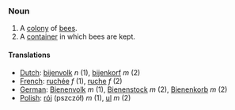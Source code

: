 ===Noun===

# A [[colony]] of [[bee]]s.
# A [[container]] in which bees are kept.

====Translations====
*[[Dutch]]: [[bijenvolk]] ''n'' (1), [[bijenkorf]] ''m'' (2)
*[[French]]: [[ruchée]] ''f'' (1), [[ruche]] ''f'' (2)
*[[German]]: [[Bienenvolk]] ''m'' (1), [[Bienenstock]] ''m'' (2), [[Bienenkorb]] ''m'' (2)
*[[Polish]]: [[rój]] (pszczół) ''m'' (1), [[ul]] ''m'' (2)